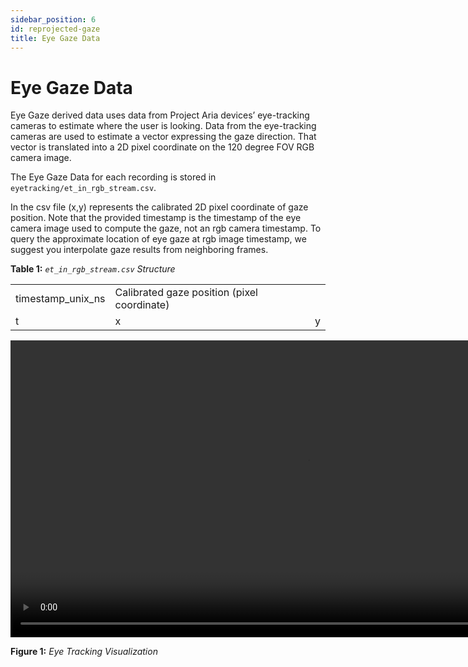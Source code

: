 ```yaml
---
sidebar_position: 6
id: reprojected-gaze
title: Eye Gaze Data
---
```


# Eye Gaze Data

Eye Gaze derived data uses data from Project Aria devices’ eye-tracking cameras to estimate where the user is looking. Data from the eye-tracking cameras are used to estimate a vector expressing the gaze direction. That vector is translated into a 2D pixel coordinate on the 120 degree FOV RGB camera image.

The Eye Gaze Data for each recording is stored in `eyetracking/et_in_rgb_stream.csv`.

In the csv file (x,y) represents the calibrated 2D pixel coordinate of gaze position. Note that the provided timestamp is the timestamp of the eye camera image used to compute the gaze, not an rgb camera timestamp. To query the approximate location of eye gaze at rgb image timestamp, we suggest you interpolate gaze results from neighboring frames.

**Table 1:** *`et_in_rgb_stream.csv` Structure*

<div>
    <table>
        <tbody>
            <tr>
                <td>timestamp_unix_ns</td>
                <td colSpan={2}>  Calibrated gaze position (pixel coordinate)</td>
            </tr>
            <tr>
                <td> t </td>
                <td> x</td>
                <td> y</td>
            </tr>
        </tbody>
    </table>
</div>



<video width="950" controls>
  <source src={useBaseUrl('video/et_visualization.mp4')} type="video/mp4"/>
  Your browser does not support the video tag.
</video>

**Figure 1:** *Eye Tracking Visualization*
